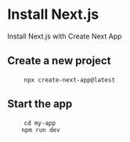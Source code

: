 # Install Next.js

Install Next.js with Create Next App

## Create a new project

<pre>
    <code>npx create-next-app@latest</code>
</pre>

## Start the app

<pre>
    <code>cd my-app
    npm run dev</code>
</pre>
